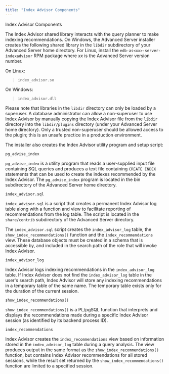 ```yaml
---
title: "Index Advisor Components"
---
```


<div id="index_advisor_components" class="registered_link"></div>


<div class="index">

Index Advisor Components

</div>

The Index Advisor shared library interacts with the query planner to make indexing recommendations. On Windows, the Advanced Server installer creates the following shared library in the `libdir` subdirectory of your Advanced Server home directory. For Linux, install the `edb-as<xx>-server-indexadvisor` RPM package where *xx* is the Advanced Server version number.

On Linux:

> `index_advisor.so`

On Windows:

> `index_advisor.dll`

Please note that libraries in the `libdir` directory can only be loaded by a superuser. A database administrator can allow a non-superuser to use Index Advisor by manually copying the Index Advisor file from the `libdir` directory into the `libdir/plugins` directory (under your Advanced Server home directory). Only a trusted non-superuser should be allowed access to the plugin; this is an unsafe practice in a production environment.

The installer also creates the Index Advisor utility program and setup script:

`pg_advise_index`

`pg_advise_index` is a utility program that reads a user-supplied input file containing SQL queries and produces a text file containing `CREATE INDEX` statements that can be used to create the indexes recommended by the Index Advisor. The `pg_advise_index` program is located in the bin subdirectory of the Advanced Server home directory.

`index_advisor.sql`

`index_advisor.sql` is a script that creates a permanent Index Advisor log table along with a function and view to facilitate reporting of recommendations from the log table. The script is located in the `share/contrib` subdirectory of the Advanced Server directory.

The `index_advisor.sql` script creates the `index_advisor_log` table, the `show_index_recommendations()` function and the `index_recommendations` view. These database objects must be created in a schema that is accessible by, and included in the search path of the role that will invoke Index Advisor.

`index_advisor_log`

Index Advisor logs indexing recommendations in the `index_advisor_log` table. If Index Advisor does not find the `index_advisor_log` table in the user's search path, Index Advisor will store any indexing recommendations in a temporary table of the same name. The temporary table exists only for the duration of the current session.

`show_index_recommendations()`

`show_index_recommendations()` is a PL/pgSQL function that interprets and displays the recommendations made during a specific Index Advisor session (as identified by its backend process ID).

`index_recommendations`

Index Advisor creates the `index_recommendations` view based on information stored in the `index_advisor_log` table during a query analysis. The view produces output in the same format as the `show_index_recommendations()` function, but contains Index Advisor recommendations for all stored sessions, while the result set returned by the `show_index_recommendations()` function are limited to a specified session.
